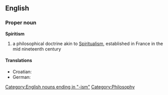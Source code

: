 {{wikipedia}}
==English==
===Proper noun===
'''Spiritism'''
# a philosophical doctrine akin to [[Spiritualism]], established in France in the mid nineteenth century
====Translations====
* Croatian: {{t-|hr|spiritizam|m}}
* German: {{t-|de|Spiritismus|m}}

[[Category:English nouns ending in "-ism"]]
[[Category:Philosophy]]